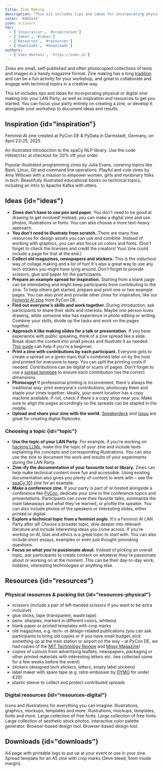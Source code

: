```yaml
---
title: Zine Making
description: "This kit includes tips and ideas for incorporating physical or digital zine making into your LAN Party, as well as inspiration and resources to get you started."
color: '#d81e24'
icon: scissors
toc:
  - ['Inspiration', '#inspiration']
  - ['Ideas', '#ideas']
  - ['Resources', '#resources']
  - ['Downloads', '#downloads']
authors:
  - ['Ines Montani', 'https://ines.io']
---
```


Zines are small, self-published and often photocopied collections of texts and images in a handy magazine format. Zine making has a long [tradition](https://en.wikipedia.org/wiki/Zine) and can be a fun activity for your workshop, and great to collaborate and  engage with technical topics in a creative way.

This kit includes tips and ideas for incorporating physical or digital zine making into your LAN Party, as well as inspiration and resources to get you started. You can focus your party entirely on creating a zine, or develop it alongside your workshop to document ideas and results.

## Inspiration {id="inspiration"}

<Grid>
<Card title="PyCon DE 2025 Zine" url="https://speakerdeck.com/feministai/zine-pycon-de-and-pydata-2025" image="/images/2025-04-23/zine_collage.jpg">Feminist AI zine created at PyCon DE & PyData in Darmstadt, Germany, on April 23-25, 2025.</Card>

<Card title="spaCy 101 Zine" url="https://explosion.ai/merch" image="/images/zines_spacy101.jpg">

An illustrated introduction to the spaCy NLP library. Use the code `FEMINISTAI` at checkout for 20% off your order.

</Card>

<Card title="WizardZines" url="https://wizardzines.com" image="/images/zines_wizardzines.jpg">Popular illustrated programming zines by Julia Evans, covering topics like Bash, Linux, Git and command line operations.</Card>
<Card title="BubbleSort Zines" url="https://shop.bubblesort.io/collections/zines" image="/images/zines_bubblesort.jpg">Playful and cute zines by Amy Wibowo with a mission to empower women, girls and nonbinary folks in tech.</Card>
<Card title="Round Robin" url="https://roundrobin.pub" image="/images/zines_roundrobin.jpg">Beautifully illustrated educational books on technical topics, including an intro to Apache Kafka with otters.</Card>
</Grid>

## Ideas {id="ideas"}

- **Zines don't have to use pen and paper.** You don't need to be good at drawing to get involved! Instead, you can make a digital zine and use photos, illustrations or fonts. You can also choose a more text-heavy approach.
- **You don't need to illustrate from scratch.** There are many free resources for design assets you can use and combine. Instead of working with graphics, you can also focus on colors and fonts. (Don't forget to check the licenses and credit the creators! Your zine could include a page for that at the end.)
- **Collect old magazines, newspapers and stickers.** This is the oldschool way of collage making and a lot of fun! It's also a great way to use any tech stickers you might have lying around. Don't forget to provide scissors, glue and paper for the participants.
- **Prepare an example spread for inspiration.** Starting from a blank page can be intimidating and might keep participants from contributing to the zine. To help others get started, prepare and print one or two example pages. You can also print and provide other zines for inspiration, like our [Feminist AI zine](https://speakerdeck.com/feministai/zine-pycon-de-and-pydata-2025) from PyCon DE.
- **Find out everyone's skills and work together.** During introduction, ask participants to share their skills and interests. Maybe one person loves drawing, while someone else has experience in photo editing or writing. Combine your skills, divide up the tasks and work on the pages together.
- **Approach it like making slides for a talk or presentation.** If you have experience with public speaking, think of a zine spread like a slide. Break down the content into small pieces and illustrate it as needed. [This guide](https://ines.io/blog/beginners-guide-beautiful-slides-talks/) can help if you're a beginner.
- **Print a zine with contributions by each participant.** Everyone gets to create a spread on a given topic that's combined later on by the host and printed for everyone to keep. You can split the printing costs if needed. Contributions can be digital or scans of pages. Don't forget to use a [spread template](#downloads) to ensure each contribution has the correct dimensions.
- **Photocopy!** If professional printing is inconvenient, there's always the traditional way: print everyone's contributions, photocopy them and staple your zines together. Ideally, your event location has a copy machine available. If not, check if there's a copy shop near you. Make sure to align the pages accordingly so the spreads can be stapled in the middle.
- **Upload and share your zine with the world.** [Speakerdeck](https://speakerdeck.com) and [Issuu](https://issuu.com) are great for creating digital flipbooks.

### Choosing a topic {id="topic"}

- **Use the topic of your LAN Party.** For example, if you're working on [hacking LLMs](/kits/hacking-llms), make this the topic of your zine and include texts explaining the concepts and corresponding illustrations. You can also use the zine to document the work and results of your experiments during the LAN Party.
- **Zine-ify the documentation of your favourite tool or library.** Zines can help make technical content more fun and accessible. Using existing documentation also gives you plenty of content to work with – see the [spaCy 101](https://explosion.ai/merch) zine for an example.
- **Make a conference zine.** If your party is part of or hosted alongside a conference like [PyCon](/events/2025-04-23), dedicate your zine to the conference topics and presentations. Participants can cover their favorite talks, summarize the main takeaways and what they've learned, or profile the speaker. You can also include photos of the speakers or interesting slides, either printed or digital.
- **Explore a technical topic from a feminist angle.** It's a Feminist AI LAN Party after all! Choose a broader topic, dive deeper into relevant literature and include interesting ideas you come across. If you're working on AI, bias and ethics is a great topic to start with. You can also include short essays, examples or even just thought-provoking questions.
- **Focus on what you're passionate about.** Instead of picking an overall topic, ask participants to create content on whatever they're passionate about or working on at the moment. This can be their day-to-day work, hobbies, interesting technologies or anything else.

## Resources {id="resources"}

### Physical resources & packing list {id="resources-physical"}

- scissors (include a pair of left-handed scissors if you want to be extra inclusive)
- glue sticks, tape (transparent, washi tape)
- pens: sharpies, markers in different colors, whiteout
- blank paper or printed templates with crop marks
- old magazines, e.g. tech- or design-related publications (you can ask participants to bring old copies or if you have small budget, pick something up at the train station or airport on the way – at PyCon DE, we had copies of the [MIT Technology Review](https://www.technologyreview.com/) and [Missy Magazine](https://missy-magazine.de))
- copies of cutouts from advertising leaflets, newspapers, packaging or other printed materials with interesting letters etc. (we collected some for a few weeks before the event)
- stickers (designed tech stickers, letters, empty label stickers)
- label maker with spare tape (e.g. retro embosser by [DYMO](https://www.amazon.de/-/en/Pr%C3%A4geger%C3%A4t-Pr%C3%A4geb%C3%A4ndern-Beschriftungsger%C3%A4t-Starterset-Dreh-Klick-System-Hobbyprojekte/dp/B0BZNM4NRF) for under €20)
- plastic sleeve to collect and protect contributed spreads

### Digital resources {id="resources-digital"}

<Grid columns={3}>
<Card title="The Noun Project" url="https://thenounproject.com">Icons and illustrations for everything you can imagine.</Card>
<Card title="Freepik" url="https://www.freepik.com">Illustrations, graphics, mockups, templates and more.</Card>
<Card title="Creative Market" url="https://www.creativemarket.com">Illustrations, mockups, templates, fonts and more.</Card>
<Card title="Google Fonts" url="https://fonts.google.com">Large collection of free fonts.</Card>
<Card title="Dafont" url="https://dafont.com">Large collection of free fonts.</Card>
<Card title="Unsplash" url="https://unsplash.com">Large collection of aesthetic stock photos.</Card>
<Card title="Coolors" url="https://coolors.co">Interactive color palette generator.</Card>
<Card title="Figma" url="https://www.figma.com">Browser-based design tool.</Card>
<Card title="Canva" url="https://www.canva.com">Browser-based design tool.</Card>
</Grid>

## Downloads {id="downloads"}

<Grid>
<Card title="Feminist AI LAN Party logo (PDF)" url="/templates/logo.pdf" image="/templates/logo.jpg" icon="page">A4 page with printable logo to put up at your event or use in your zine.</Card>
<Card title="A5 Spread Template (PDF)" url="/templates/zine_a5-spread-template.pdf" image="/templates/zine_a5-spread-template.jpg" icon="page">Spread template for an A5 zine with crop marks (3mm bleed, 5mm inside margin).</Card>
</Grid>
